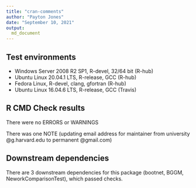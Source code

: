 ```yaml
---
title: "cran-comments"
author: "Payton Jones"
date: "September 10, 2021"
output:
  md_document
---
```


## Test environments
* Windows Server 2008 R2 SP1, R-devel, 32/64 bit (R-hub)
* Ubuntu Linux 20.04.1 LTS, R-release, GCC (R-hub)
* Fedora Linux, R-devel, clang, gfortran (R-hub)
* Ubuntu Linux 16.04.6 LTS, R-release, GCC (Travis)

## R CMD Check results
There were no ERRORS or WARNINGS

There was one NOTE (updating email address for maintainer from university @g.harvard.edu to permanent @gmail.com)

## Downstream dependencies
There are 3 downstream dependencies for this package (bootnet, BGGM, NeworkComparisonTest), which passed checks.
